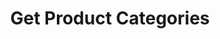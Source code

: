 ---
title: 'Get Product Categories'
robots: "noindex, follow"
openapi: "../openapi-products-v1.yaml GET /products/categories"
--- 